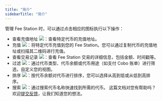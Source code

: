 ```yaml
---
title: "简介"
sidebarTitle: "简介"
---
```


管理 Fee Station 时，可以通过点击相应的图标执行以下操作：

- 查看充值地址 <img src="/cn/images/fee-station/address.svg" className="icon"></img>：查看特定代币的充值地址。
- 充值 <img src="/cn/images/fee-station/deposit.svg" className="icon"></img>：将特定代币充值到您的 Fee Station。您可以通过复制代币的充值地址或扫描其二维码进行充值。
- 查看交易记录 <img src="/cn/images/fee-station/viewtx.svg" className="icon"></img>：查看 Fee Station 交易的详细信息，包括金额、时间戳等。
- 过滤 <img src="/cn/images/fee-station/filter.svg" className="icon"></img>：通过代币类型、代币余额或代币用途（如支付 Cobo 账单）进行筛选，自定义您的视图。
- 排序 <img src="/cn/images/fee-station/sort.svg" className="icon"></img>：按代币余额对代币进行排序，您可以选择从高到低或从低到高排序。
- 搜索 <img src="/cn/images/fee-station/search.svg" className="icon"></img>：通过搜索代币名称快速找到所需的代币。
<Tip>这篇文档对您有帮助吗？欢迎[提交反馈](https://forms.zohopublic.com/cobo/form/DocumentFeedbackForm/formperma/QvLOhxJv1_JMsJ-1dleZ8Itb_7rzN-LtgvsDdxosoVI)，让我们知道您的想法。</Tip>